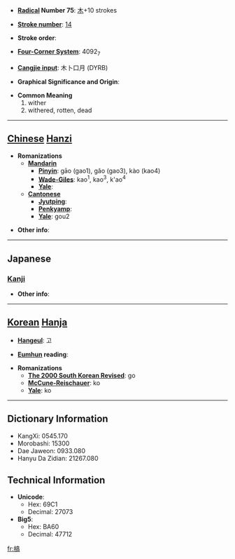 * '''[[Wiktionary:Chinese radical index| Radical]] Number 75''': [[Wiktionary:Chinese radical index 木|木]]+10 strokes

* '''[[Wiktionary:Chinese total strokes index|Stroke number]]''': [[Wiktionary:Chinese total strokes index 14|14]]

* '''Stroke order''': 

* '''[[Wiktionary:Chinese four corner index|Four-Corner System]]''': 4092<sub>7</sub>

* '''[[Wiktionary:Chinese Cangjie index|Cangjie input]]''': 木卜口月 (DYRB)

* '''Graphical Significance and Origin''': 

* '''Common Meaning'''
*#wither
*# withered, rotten, dead


----

== [[Chinese]] [[Hanzi]] ==

* '''Romanizations'''
** '''[[Mandarin]]'''
*** '''[[Pinyin]]''': gāo (gao1), gǎo (gao3), kào (kao4)
*** '''[[Wade-Giles]]''': kao<sup>1</sup>, kao<sup>3</sup>, k'ao<sup>4</sup>
*** '''[[Yale]]''': 
** '''[[Cantonese]]'''
*** '''[[Jyutping]]''':
*** '''[[Penkyamp]]''': 
*** '''[[Yale]]''': gou2

* '''Other info''': 

----

==Japanese==
===[[Kanji]]===
{{kanji|on readings=[[こう]] (kō)|kun readings=[[かれる]] (kareru)}}

* '''Other info''':  

----

== [[Korean]] [[Hanja]] ==

* '''[[Hangeul]]''': 고

* '''[[Eumhun]] reading''': 

* '''Romanizations'''
** '''[[The 2000 South Korean Revised Romanization|The 2000 South Korean Revised]]''': go
** '''[[McCune-Reischauer]]''': ko
** '''[[Yale]]''': ko

----

== Dictionary Information ==

* KangXi: 0545.170
* Morobashi: 15300
* Dae Jaweon: 0933.080
* Hanyu Da Zidian: 21267.080

== Technical Information ==

* '''Unicode''':
** Hex: 69C1
** Decimal: 27073
* '''Big5''':
** Hex: BA60
** Decimal: 47712

[[fr:槁]]